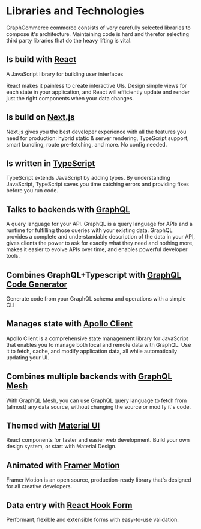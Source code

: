 # Libraries and Technologies

GraphCommerce commerce consists of very carefully selected libraries to compose
it's architecture. Maintaining code is hard and therefor selecting third party
libraries that do the heavy lifting is vital.

## Is build with [React](https://reactjs.org/)

A JavaScript library for building user interfaces

React makes it painless to create interactive UIs. Design simple views for each
state in your application, and React will efficiently update and render just the
right components when your data changes.

## Is build on [Next.js](https://nextjs.org/)

Next.js gives you the best developer experience with all the features you need
for production: hybrid static & server rendering, TypeScript support, smart
bundling, route pre-fetching, and more. No config needed.

## Is written in [TypeScript](https://www.typescriptlang.org/)

TypeScript extends JavaScript by adding types. By understanding JavaScript,
TypeScript saves you time catching errors and providing fixes before you run
code.

## Talks to backends with [GraphQL](https://graphql.org/)

A query language for your API. GraphQL is a query language for APIs and a
runtime for fulfilling those queries with your existing data. GraphQL provides a
complete and understandable description of the data in your API, gives clients
the power to ask for exactly what they need and nothing more, makes it easier to
evolve APIs over time, and enables powerful developer tools.

## Combines GraphQL+Typescript with [GraphQL Code Generator](https://graphql-code-generator.com/)

Generate code from your GraphQL schema and operations with a simple CLI

## Manages state with [Apollo Client](https://www.apollographql.com/docs/react/)

Apollo Client is a comprehensive state management library for JavaScript that
enables you to manage both local and remote data with GraphQL. Use it to fetch,
cache, and modify application data, all while automatically updating your UI.

## Combines multiple backends with [GraphQL Mesh](https://graphql-mesh.com/)

With GraphQL Mesh, you can use GraphQL query language to fetch from (almost) any
data source, without changing the source or modify it's code.

## Themed with [Material UI](https://material-ui.com/)

React components for faster and easier web development. Build your own design
system, or start with Material Design.

## Animated with [Framer Motion](https://www.framer.com/motion/)

Framer Motion is an open source, production-ready library that's designed for
all creative developers.

## Data entry with [React Hook Form](https://react-hook-form.com/)

Performant, flexible and extensible forms with easy-to-use validation.

